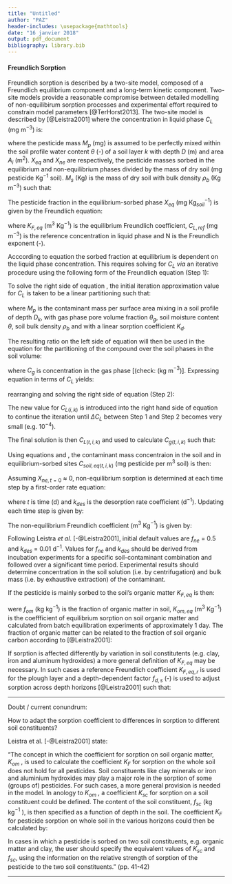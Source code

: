 ---
title: "Untitled"
author: "PAZ"
header-includes: \usepackage{mathtools}
date: "16 janvier 2018"
output: pdf_document
bibliography: library.bib
---

#### Freundlich Sorption

Freundlich sorption is described by a two-site model, composed of a Freundlich equilibrium component and a long-term kinetic component. Two-site models provide a reasonable compromise between detailed modelling of non-equilibirum sorption processes and experimental effort required to constrain model parameters [@TerHorst2013]. The two-site model is described by [@Leistra2001] where the concentration in liquid phase $C_L$ (mg m$^{-3}$) is:  

\begin{equation}
C_{L(t,i,k)} = \frac{M_{p(t,i,k)} - M_{s(i,k)}(X_{eq(t,i,k)} + X_{ne(t,i,k)})}{A_i \cdot D_k \cdot \theta_{(t,i,k)}} \label{eq:totalConc} 
\end{equation}

where the pesticide mass $M_p$ (mg) is assumed to be perfectly mixed within the soil profile water content $\theta$ (-) of a soil layer $k$ with depth $D$ (m) and area $A_i$ (m$^{2}$). $X_{eq}$ and $X_{ne}$ are respectively, the pesticide masses sorbed in the equilibrium and non-equilibrium phases divided by the mass of dry soil (mg pesticide Kg$^{-1}$ soil). $M_s$ (Kg) is the mass of dry soil with bulk density $\rho_b$ (Kg m$^{-3}$) such that:

\begin{equation}
M_{s(i,k)} = (1-\theta_{sat})\cdot D_k \cdot \rho_b 
\label{eq:massDrySoil} 
\end{equation}

The pesticide fraction in the equilibrium-sorbed phase $X_{eq}$ (mg Kg$^{-1}_{soil}$) is given by the Freundlich equation:

\begin{equation} 
X_{eq(t,i,k)} = K_{F,eq} \cdot C_{L,ref} \Big[\frac{C_{L(t,i,k)}}{C_{L,ref}}\Big]^{N} 
\label{eq:FreundEq} 
\end{equation}

where $K_{F,eq}$ (m$^{3}$ Kg$^{-1}$) is the equilibrium Freundlich coefficient, $C_{L,ref}$ (mg m$^{-3}$) is the reference concentration in liquid phase and N is the Freundlich exponent (-).\footnote{The adoption of a reference concentration $C_{L,ref}$ introduces the "advantage that the Freundlich coefficient has a regular unit, independent of the value of the exponent $N$ (i.e. typically between 0.7 and 1.1). $C_{L,ref}$ is set to $1.0 \times 10^{-3}$ (kg m$^{-3}$). This value should be within and checked against the range of concentrations in the measurements on which the Freundlich sorption coefficient were based." See Leistra et al., 2001, p.40.} 

Acccording to equation \eqref{FreundEq} the sorbed fraction at equilibrium is dependent on the liquid phase concentration. This requires solving for $C_{L}~via$ an iterative procedure using the following form of the Freundlich equation (Step 1):

\begin{equation} 
\frac{X_{eq}}{C_L}(i,k) = K_{F,eq} C_{L,ref}^{(1-N)} C_{L(i,k)}^{(N-1)} 
\label{eq:iterStep1}
\end{equation}

To solve the right side of equation \eqref{iterStep1}, the initial iteration approximation value for $C_L$ is taken to be a linear partitioning such that:

\begin{equation} 
C_{L(i,k)} = \frac{M_{p(t,i,k)}}{D_k \cdot (\theta_{g(t,i,k)}K_H+\theta_{(t,i,k)}+\rho_bK_d)} 
\label{eq:linearEqConc}
\end{equation}

where $M_p$ is the contaminant mass per surface area mixing in a soil profile of depth $D_k$, with gas phase pore volume fraction $\theta_{g}$, soil moisture content $\theta$, soil bulk density $\rho_b$ and with a linear sorption coefficient $K_d$. 

The resulting ratio on the left side of equation \eqref{iterStep1} will then be used in the equation for the partitioning of the compound over the soil phases in the soil volume:

\begin{equation} 
\frac{M_p}{D_k}(i,k) = \theta_{g(t,i,k)} C_{g(i,k)} + \theta_{(t,i,k)} C_{L(i,k)} + \rho_b X_{eq(i,k)} \label{eq:partitioning}
\end{equation}

where $C_g$ is concentration in the gas phase [(check: (kg m$^{-3}$)]. Expressing equation \eqref{partitioning} in terms of $C_L$ yields: 

\begin{equation}  
\frac{M_p}{D_k}(i,k) = \theta_{g(t,i,k)} K_H C_{L(i,k)} + \theta_{(t,i,k)} C_{L(i,k)} + \rho_b \frac{X_{eq}}{C_L}(i,k) C_{L(i,k)} 
\label{eq:partitioning2}
\end{equation}

rearranging and solving the right side of equation (Step 2):

\begin{equation}  
C_{L(i,k)} = \frac{M_{p(i,k)}}{D_k\cdot (\theta_{g(t,i,k)}K_H+\theta_{(t,i,k)}+\rho_b \frac{X_{eq}}{C_L}(i,k))} 
\label{eq:iterStep2}
\end{equation}

The new value for $C_{L(i,k)}$ is introduced into the right hand side of equation \eqref{iterStep1} to continue the iteration until $\Delta C_L$ between Step 1 and Step 2 becomes very small (e.g. 10$^{-4}$).  

The final solution is then $C_{L(t,i,k)}$ and used to calculate $C_{g(t,i,k)}$ such that:

\begin{equation} 
C_{g(t,i,k)} = C_{L(t,i,k)} K_H 
\label{eq:gasConc}
\end{equation} 

Using equations \eqref{FreundEq} and \eqref{gasConc}, the contaminant mass concentraion in the soil and in equilibrium-sorbed sites $C_{soil,eq(t,i,k)}$ (mg pesticide per m$^{3}$ soil) is then:

\begin{equation} 
C_{soil,eq(t,i,k)} = \theta_{g(t,i,k)} C_{g(t,i,k)} + \theta_{(t,i,k)}C_{L(t,i,k)} + \rho_b X_{eq(t,i,k)} 
\label{eq:massEq}
\end{equation} 

Assuming $X_{ne,t=0}$ $\approx$ 0, non-equilibrium sorption is determined at each time step by a first-order rate equation:

\begin{equation} 
\frac{dX_{ne}}{dt}(i,k) = k_{des} \Big[K_{F,ne}\cdot C_{L,ref}\Big(\frac{C_{L(t,i,k)}}{C_{L,ref}}\Big)^{N}-X_{ne(t,i,k)}\Big] \label{eq:changeMassNe}
\end{equation}  

where $t$ is time (d) and $k_{des}$ is the desorption rate coefficient (d$^{-1}$). Updating each time step is given by:

\begin{equation} X_{ne(t+1,i,k)} = X_{ne(t,i,k)} + \Delta X_{ne(t,i,k)} 
\label{eq:MassNe_t1}
\end{equation}  


The non-equilibrium Freundlich coefficient (m$^{3}$ Kg$^{-1}$) is given by:

\begin{equation} K_{F,ne} = f_{ne} \cdot K_{F,eq} \label{eq:KfNe}
\end{equation} 

Following Leistra $et~al.$ [-@Leistra2001], initial default values are $f_{ne}$ = 0.5 and $k_{des}$ = 0.01 d$^{-1}$. Values for $f_{ne}$ and $k_{des}$ should be derived from incubation experiments for a specific soil-contaminant combination and followed over a significant time period. Experimental results should determine concentration in the soil solution (i.e. by centrifugation) and bulk mass (i.e. by exhaustive extraction) of the contaminant. 

If the pesticide is mainly sorbed to the soil's organic matter $K_{F,eq}$ is then:

\begin{equation} 
K_{F,eq} = f_{om} \cdot K_{om,eq} 
\label{eq:Kom}
\end{equation} 

were $f_{om}$ (kg kg$^{-1}$) is the fraction of organic matter in soil, $K_{om,eq}$ (m$^3$ Kg$^{-1}$) is the coeffficient of equilibrium sorption on soil organic matter and calculated from batch equilibration experiments of approximately 1 day. The fraction of organic matter can be related to the fraction of soil organic carbon according to [@Leistra2001]:

\begin{equation} 
f_{oc} = 0.57 \cdot f_{om} 
\label{eq:omoc}
\end{equation} 

If sorption is affected differently by variation in soil constitutents (e.g. clay, iron and aluminum hydroxides) a more general definition of $K_{F,eq}$ may be necessary. In such cases a reference Freundlich coefficient $K_{F,eq,r}$ is used for the plough layer and a depth-dependent factor $f_{d,s}$ (-) is used to adjust sorption across depth horizons [@Leistra2001] such that:

\begin{equation} 
K_{F,eq} = f_{d,s} \cdot K_{F,eq,r} 
\label{eq:Kom}
\end{equation} 

-------------

Doubt / current conundrum: 

How to adapt the sorption coefficient to differences in sorption to different soil constituents?

Leistra et al. [-@Leistra2001] state:

"The concept in which the coefficient for sorption on soil organic matter, $K_{om}$ , is used to calculate the coefficient $K_F$ for sorption on the whole soil does not hold for all pesticides. Soil constituents like clay minerals or iron and aluminium hydroxides may play a major role in the sorption of some (groups of) pesticides. For such cases, a more general provision is needed in the model. In anology to $K_{om}$ , a coefficient $K_{sc}$ for sorption on a soil constituent could be defined. The content of the soil constituent, $f_{sc}$ (kg kg$^{-1}$ ), is then specified as a function of depth in the soil. The coefficient $K_F$ for pesticide sorption on whole soil in the various horizons could then be calculated by:

\begin{equation} 
K_{F,eq} = f_{sc} \cdot K_{sc}
\end{equation}

In cases in which a pesticide is sorbed on two soil constituents, e.g. organic matter and clay, the user should specify the equivalent values of $K_{sc}$ and $f_{sc}$, using the information on the relative strength of sorption of the pesticide to the two soil constituents." (pp. 41-42)

-------------
